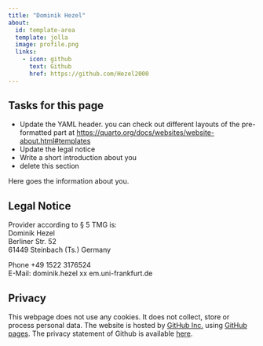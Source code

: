 ```yaml
---
title: "Dominik Hezel"
about:
  id: template-area
  template: jolla
  image: profile.png
  links:
    - icon: github
      text: Github
      href: https://github.com/Hezel2000
---
```


## Tasks for this page

* Update the YAML header. you can check out different layouts of the pre-formatted part at <https://quarto.org/docs/websites/website-about.html#templates>
* Update the legal notice
* Write a short introduction about you
* delete this section


:::{#template-area}

Here goes the information about you. 

:::

## Legal Notice

Provider according to § 5 TMG is:  
Dominik Hezel  
Berliner Str. 52  
61449 Steinbach (Ts.)
Germany  

Phone +49 1522 3176524  
E-Mail: dominik.hezel xx em.uni-frankfurt.de

## Privacy

This webpage does not use any cookies. It does not collect, store or process personal data. The website is hosted by [GitHub Inc.](https://github.com/) using [GitHub pages](https://docs.github.com/en/pages/getting-started-with-github-pages/about-github-pages). The privacy statement of Github is available [here](https://docs.github.com/en/site-policy/privacy-policies/github-privacy-statement){target="_blank"}. 